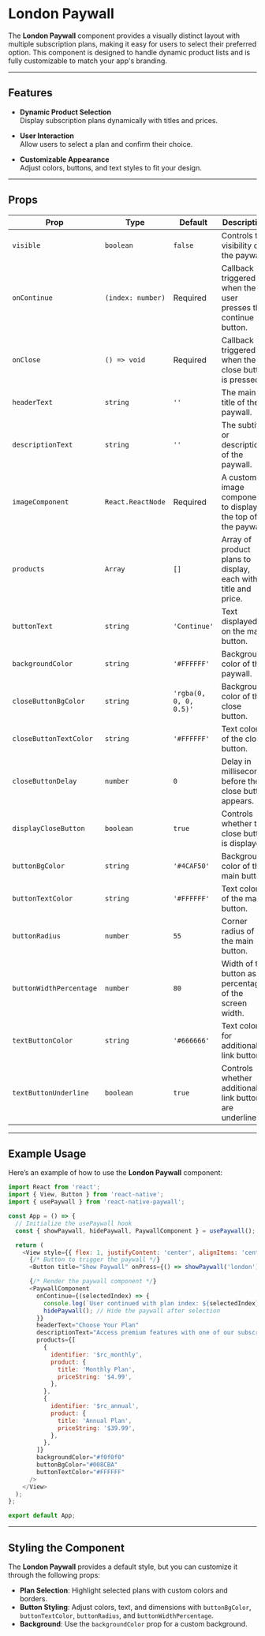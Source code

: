 # London Paywall

The **London Paywall** component provides a visually distinct layout with multiple subscription plans, making it easy for users to select their preferred option. This component is designed to handle dynamic product lists and is fully customizable to match your app's branding.

---

## Features

- **Dynamic Product Selection**  
  Display subscription plans dynamically with titles and prices.

- **User Interaction**  
  Allow users to select a plan and confirm their choice.

- **Customizable Appearance**  
  Adjust colors, buttons, and text styles to fit your design.

---

## Props

| Prop                    | Type              | Default                | Description                                                     |
| ----------------------- | ----------------- | ---------------------- | --------------------------------------------------------------- |
| `visible`               | `boolean`         | `false`                | Controls the visibility of the paywall.                         |
| `onContinue`            | `(index: number)` | Required               | Callback triggered when the user presses the continue button.   |
| `onClose`               | `() => void`      | Required               | Callback triggered when the close button is pressed.            |
| `headerText`            | `string`          | `''`                   | The main title of the paywall.                                  |
| `descriptionText`       | `string`          | `''`                   | The subtitle or description of the paywall.                     |
| `imageComponent`        | `React.ReactNode` | Required               | A custom image component to display at the top of the paywall.  |
| `products`              | `Array`           | `[]`                   | Array of product plans to display, each with a title and price. |
| `buttonText`            | `string`          | `'Continue'`           | Text displayed on the main button.                              |
| `backgroundColor`       | `string`          | `'#FFFFFF'`            | Background color of the paywall.                                |
| `closeButtonBgColor`    | `string`          | `'rgba(0, 0, 0, 0.5)'` | Background color of the close button.                           |
| `closeButtonTextColor`  | `string`          | `'#FFFFFF'`            | Text color of the close button.                                 |
| `closeButtonDelay`      | `number`          | `0`                    | Delay in milliseconds before the close button appears.          |
| `displayCloseButton`    | `boolean`         | `true`                 | Controls whether the close button is displayed.                 |
| `buttonBgColor`         | `string`          | `'#4CAF50'`            | Background color of the main button.                            |
| `buttonTextColor`       | `string`          | `'#FFFFFF'`            | Text color of the main button.                                  |
| `buttonRadius`          | `number`          | `55`                   | Corner radius of the main button.                               |
| `buttonWidthPercentage` | `number`          | `80`                   | Width of the button as a percentage of the screen width.        |
| `textButtonColor`       | `string`          | `'#666666'`            | Text color for additional link buttons.                         |
| `textButtonUnderline`   | `boolean`         | `true`                 | Controls whether additional link buttons are underlined.        |

---

## Example Usage

Here’s an example of how to use the **London Paywall** component:

```javascript
import React from 'react';
import { View, Button } from 'react-native';
import { usePaywall } from 'react-native-paywall';

const App = () => {
  // Initialize the usePaywall hook
  const { showPaywall, hidePaywall, PaywallComponent } = usePaywall();

  return (
    <View style={{ flex: 1, justifyContent: 'center', alignItems: 'center' }}>
      {/* Button to trigger the paywall */}
      <Button title="Show Paywall" onPress={() => showPaywall('london')} />

      {/* Render the paywall component */}
      <PaywallComponent
        onContinue={(selectedIndex) => {
          console.log(`User continued with plan index: ${selectedIndex}`);
          hidePaywall(); // Hide the paywall after selection
        }}
        headerText="Choose Your Plan"
        descriptionText="Access premium features with one of our subscription plans."
        products={[
          {
            identifier: '$rc_monthly',
            product: {
              title: 'Monthly Plan',
              priceString: '$4.99',
            },
          },
          {
            identifier: '$rc_annual',
            product: {
              title: 'Annual Plan',
              priceString: '$39.99',
            },
          },
        ]}
        backgroundColor="#f0f0f0"
        buttonBgColor="#008CBA"
        buttonTextColor="#FFFFFF"
      />
    </View>
  );
};

export default App;
```

---

## Styling the Component

The **London Paywall** provides a default style, but you can customize it through the following props:

- **Plan Selection**: Highlight selected plans with custom colors and borders.
- **Button Styling**: Adjust colors, text, and dimensions with `buttonBgColor`, `buttonTextColor`, `buttonRadius`, and `buttonWidthPercentage`.
- **Background**: Use the `backgroundColor` prop for a custom background.
